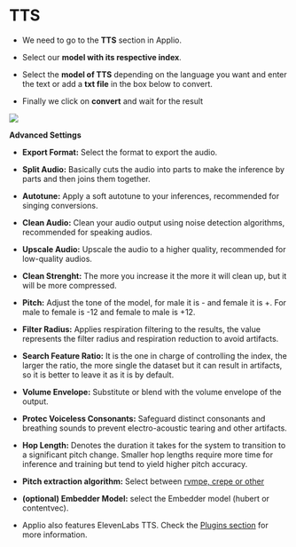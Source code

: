 # TTS

- We need to go to the **TTS** section in Applio.

- Select our **model with its respective index**.

- Select the **model of TTS** depending on the language you want and enter the text or add a **txt file** in the box below to convert.

- Finally we click on **convert** and wait for the result

![](/TTS.png)

**Advanced Settings**
- **Export Format:** Select the format to export the audio.
- **Split Audio:** Basically cuts the audio into parts to make the inference by parts and then joins them together.
- **Autotune:** Apply a soft autotune to your inferences, recommended for singing conversions.
- **Clean Audio:** Clean your audio output using noise detection algorithms, recommended for speaking audios.
- **Upscale Audio:** Upscale the audio to a higher quality, recommended for low-quality audios.
- **Clean Strenght:** The more you increase it the more it will clean up, but it will be more compressed.
- **Pitch:** Adjust the tone of the model, for male it is - and female it is +. For male to female is -12 and female to male is +12. 
- **Filter Radius:** Applies respiration filtering to the results, the value represents the filter radius and respiration reduction to avoid artifacts.
- **Search Feature Ratio:** It is the one in charge of controlling the index, the larger the ratio, the more single the dataset but it can result in artifacts, so it is better to leave it as it is by default.
- **Volume Envelope:** Substitute or blend with the volume envelope of the output.
- **Protec Voiceless Consonants:** Safeguard distinct consonants and breathing sounds to prevent electro-acoustic tearing and other artifacts.
- **Hop Length:** Denotes the duration it takes for the system to transition to a significant pitch change. Smaller hop lengths require more time for inference and training but tend to yield higher pitch accuracy.
- **Pitch extraction algorithm:** Select between [rvmpe, crepe or other](https://docs.applio.org/faq/rvc/#f0-extraction-methods)
- **(optional) Embedder Model:** select the Embedder model (hubert or contentvec).


- Applio also features ElevenLabs TTS. Check the [Plugins section](/get-started/plugins.md) for more information.